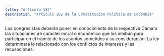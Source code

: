 ```yaml
---
title: "Artículo 182"
description: "Artículo 182 de la Constitución Política de Colombia"
---
```


Los congresistas deberán poner en conocimiento de la respectiva Cámara las situaciones de carácter moral o económico que los inhiban para participar en el trámite de los asuntos sometidos a su consideración. La ley determinará lo relacionado con los conflictos de intereses y las recusaciones.
